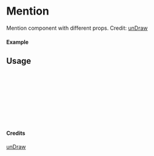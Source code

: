 
<Meta of={Mention} title="unDraw/Mention" />

# Mention

Mention component with different props.
Credit: [unDraw](https://undraw.co/illustrations)

#### Example

<Canvas of={Mention.Primary} />

## Usage

```ts
import { Mention } from "yadl-ui";

const Example = () => {
  return (
      <Mention />
  );
};

export default Example;
```

#### Credits
[unDraw](https://undraw.co/illustrations)
